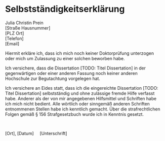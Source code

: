 # Selbstständigkeitserklärung {#selbststaendigkeit}

Julia Christin Prein \
[Straße Hausnummer] \
[PLZ Ort] \
[Telefon] \
[Email] \

Hiermit erkläre ich, dass ich mich noch keiner Doktorprüfung unterzogen oder mich um Zulassung zu einer solchen beworben habe. 

Ich versichere, dass die Dissertation [TODO: Titel Dissertation] in der gegenwärtigen oder einer anderen Fassung noch keiner anderen Hochschule zur Begutachtung vorgelegen hat.

Ich versichere an Eides statt, dass ich die eingereichte Dissertation [TODO: Titel Dissertation] selbstständig und ohne zulässige fremde Hilfe verfasst habe. Anderer als der von mir angegebenen Hilfsmittel und Schriften habe ich mich nicht bedient. Alle wörtlich oder sinngemäß anderen Schriften entnommenen Stellen habe ich kenntlich gemacht. Über die strafrechtlichen Folgen gemäß § 156 Strafgesetzbuch wurde ich in Kenntnis gesetzt.

&nbsp;

[Ort], [Datum] &nbsp; &nbsp; [Unterschrift]
